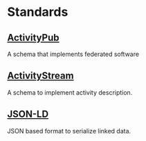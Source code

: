 = Standards =

==  [[ActivityPub]] ==

A schema that implements federated software

== [[ActivityStream]] ==

A schema to implement activity description.

== [[JSON-LD]] ==

JSON based format to serialize linked data.
